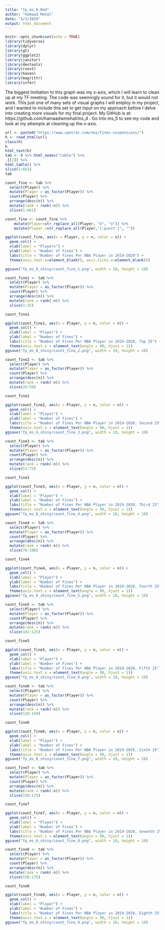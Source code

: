 ```yaml
---
title: "fp_ms_6.Rmd"
author: "Hamaad Mehal"
date: "4/3/2020"
output: html_document
---
```


```r
knitr::opts_chunk$set(echo = TRUE)
library(tidyverse)
library(dplyr)
library(gt)
library(ggplot2)
library(janitor)
library(devtools)
library(rvest)
library(haven)
library(magrittr)
library(infer)
```
The biggest limitation to this graph was my x-axis, which I will learn to clean up at my TF meeting. The code was seemingly sound for it, but it would not work. This just one of many sets of visual graphs I will employ in my project, and I wanted to include this set to get input on my approach before I delve into creating more visuals for my final project. My GitHub is at: https://github.com/hamaadwmehal/ms_4 . Go into ms_5 to see my code and look at my attempts at cleaning up the x-axis.

```r
url <- paste0("https://www.spotrac.com/nba/fines-suspensions/") 
h <- read_html(url)
class(h)
h
html_text(h)
tab <- h %>% html_nodes("table") %>%
.[[1]] %>%
html_table() %>%
slice(1:661)
tab
```

```r
count_fine <- tab %>%
  select(Player) %>%
  mutate(Player = as_factor(Player)) %>% 
  count(Player) %>%
  arrange(desc(n)) %>%
  mutate(rank = rank(-n)) %>%
  slice(1:661) 

count_fine <- count_fine %>%
    mutate(Player=str_replace_all(Player, "ö", "o")) %>%
    mutate(Player =str_replace_all(Player,"[:punct:]", ""))

```

```r
ggplot(count_fine, aes(x = Player, y = n, color = n)) +
  geom_col() +
  xlab(label = "Players") +
  ylab(label = "Number of Fines") +
  labs(title = "Number of Fines Per NBA Player in 2019-2020") +
  theme(axis.text.x=element_blank(), axis.ticks.x=element_blank())

ggsave("fp_ms_6_shiny/count_fine_1.png", width = 10, height = 10)
```

```r
count_fine1 <- tab %>%
  select(Player) %>%
  mutate(Player = as_factor(Player)) %>% 
  count(Player) %>%
  arrange(desc(n)) %>%
  mutate(rank = rank(-n)) %>%
  slice(1:25) 

count_fine1
```

```r
ggplot(count_fine1, aes(x = Player, y = n, color = n)) +
  geom_col() +
  xlab(label = "Player") +
  ylab(label = "Number of Fines") +
  labs(title = "Number of Fines Per NBA Player in 2019-2020, Top 25") +
  theme(axis.text.x = element_text(angle = 90, hjust = 1)) 
ggsave("fp_ms_6_shiny/count_fine_2.png", width = 10, height = 10)

```

```r
count_fine2 <- tab %>%
  select(Player) %>%
  mutate(Player = as_factor(Player)) %>% 
  count(Player) %>%
  arrange(desc(n)) %>%
  mutate(rank = rank(-n)) %>%
  slice(26:50) 

count_fine2
```

```r
ggplot(count_fine2, aes(x = Player, y = n, color = n)) +
  geom_col() +
  xlab(label = "Player") +
  ylab(label = "Number of Fines") +
  labs(title = "Number of Fines Per NBA Player in 2019-2020, Second 25") +
  theme(axis.text.x = element_text(angle = 90, hjust = 1))
ggsave("fp_ms_6_shiny/count_fine_3.png", width = 10, height = 10)
```

```r
count_fine3 <- tab %>%
  select(Player) %>%
  mutate(Player = as_factor(Player)) %>% 
  count(Player) %>%
  arrange(desc(n)) %>%
  mutate(rank = rank(-n)) %>%
  slice(51:75) 

count_fine3
```

```r
ggplot(count_fine3, aes(x = Player, y = n, color = n)) +
  geom_col() +
  xlab(label = "Player") +
  ylab(label = "Number of Fines") +
  labs(title = "Number of Fines Per NBA Player in 2019-2020, Third 25") +
  theme(axis.text.x = element_text(angle = 90, hjust = 1)) 
ggsave("fp_ms_6_shiny/count_fine_4.png", width = 10, height = 10)
```

```r
count_fine4 <- tab %>%
  select(Player) %>%
  mutate(Player = as_factor(Player)) %>% 
  count(Player) %>%
  arrange(desc(n)) %>%
  mutate(rank = rank(-n)) %>%
  slice(76:100) 

count_fine4
```

```r
ggplot(count_fine4, aes(x = Player, y = n, color = n)) +
  geom_col() +
  xlab(label = "Player") +
  ylab(label = "Number of Fines") +
  labs(title = "Number of Fines Per NBA Player in 2019-2020, Fourth 25") +
  theme(axis.text.x = element_text(angle = 90, hjust = 1)) 
ggsave("fp_ms_6_shiny/count_fine_5.png", width = 10, height = 10)
```

```r
count_fine5 <- tab %>%
  select(Player) %>%
  mutate(Player = as_factor(Player)) %>% 
  count(Player) %>%
  arrange(desc(n)) %>%
  mutate(rank = rank(-n)) %>%
  slice(101:125) 

count_fine5
```

```r
ggplot(count_fine5, aes(x = Player, y = n, color = n)) +
  geom_col() +
  xlab(label = "Player") +
  ylab(label = "Number of Fines") +
  labs(title = "Number of Fines Per NBA Player in 2019-2020, Fifth 25") +
  theme(axis.text.x = element_text(angle = 90, hjust = 1))
ggsave("fp_ms_6_shiny/count_fine_6.png", width = 10, height = 10)
```

```r
count_fine6 <- tab %>%
  select(Player) %>%
  mutate(Player = as_factor(Player)) %>% 
  count(Player) %>%
  arrange(desc(n)) %>%
  mutate(rank = rank(-n)) %>%
  slice(126:150) 

count_fine6
```

```r
ggplot(count_fine6, aes(x = Player, y = n, color = n)) +
  geom_col() +
  xlab(label = "Player") +
  ylab(label = "Number of Fines") +
  labs(title = "Number of Fines Per NBA Player in 2019-2020, Sixth 25") +
  theme(axis.text.x = element_text(angle = 90, hjust = 1)) 
ggsave("fp_ms_6_shiny/count_fine_7.png", width = 10, height = 10)
```

```r
count_fine7 <- tab %>%
  select(Player) %>%
  mutate(Player = as_factor(Player)) %>% 
  count(Player) %>%
  arrange(desc(n)) %>%
  mutate(rank = rank(-n)) %>%
  slice(150:175) 

count_fine7
```

```r
ggplot(count_fine7, aes(x = Player, y = n, color = n)) +
  geom_col() +
  xlab(label = "Player") +
  ylab(label = "Number of Fines") +
  labs(title = "Number of Fines Per NBA Player in 2019-2020, Seventh 25") +
  theme(axis.text.x = element_text(angle = 90, hjust = 1))
ggsave("fp_ms_6_shiny/count_fine_8.png", width = 10, height = 10)
```

```r
count_fine8 <- tab %>%
  select(Player) %>%
  mutate(Player = as_factor(Player)) %>% 
  count(Player) %>%
  arrange(desc(n)) %>%
  mutate(rank = rank(-n)) %>%
  slice(150:175) 

count_fine8
```

```r
ggplot(count_fine8, aes(x = Player, y = n, color = n)) +
  geom_col() +
  xlab(label = "Player") +
  ylab(label = "Number of Fines") +
  labs(title = "Number of Fines Per NBA Player in 2019-2020, Eighth 25") +
  theme(axis.text.x = element_text(angle = 90, hjust = 1)) 
ggsave("fp_ms_6_shiny/count_fine_9.png", width = 10, height = 10)
```